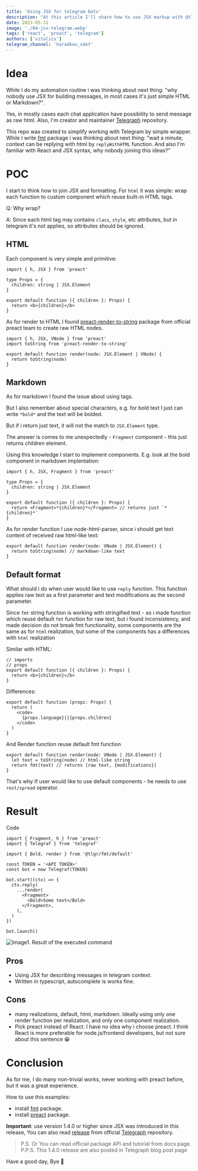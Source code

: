 ```yaml
---
title: 'Using JSX for telegram bots'
description: "At this article I'll share how to use JSX markup with @tlgr/fmt library"
date: 2023-05-31
image: './04-jsx-telegram.webp'
tags: ['react', 'preact', 'telegram']
authors: ['vitalics']
telegram_channel: 'haradkou_sdet'
---
```


# Idea

While I do my automation routine i was thinking about next thing: "why nobody use JSX for building messages, in most cases it's just simple HTML or Markdown?".

Yes, in mostly cases each chat application have possibility to send message as raw html. Also, I'm creator and maintainer [Telegraph](https://github.com/vitalics/Telegraph) repository.

This repo was created to simplify working with Telegram by simple wrapper.
While I write [fmt](https://github.com/vitalics/Telegraph/tree/main/packages/fmt) package i was thinking about next thing: "wait a minute, context can be replying with html by `replyWithHTML` function. And also I'm familiar with React and JSX syntax, why nobody joining this ideas?"

# POC

I start to think how to join JSX and formatting. For `html` it was simple: wrap each function to custom component which reuse built-in HTML tags.

Q: Why wrap?

A: Since each html tag may contains `class`, `style`, etc attributes, but in telegram it's not applies, so attributes should be ignored.

## HTML

Each component is very simple and primitive:

```tsx title="html/bold.tsx" showLineNumbers
import { h, JSX } from 'preact'

type Props = {
  children: string | JSX.Element
}

export default function ({ children }: Props) {
  return <b>{children}</b>
}
```

As for render to HTML I found [preact-render-to-string](https://github.com/preactjs/preact-render-to-string) package from official preact team to create raw HTML nodes.

```tsx title="html/render.tsx" showLineNumbers
import { h, JSX, VNode } from 'preact'
import toString from 'preact-render-to-string'

export default function render(node: JSX.Element | VNode) {
  return toString(node)
}
```

## Markdown

As for markdown I found the issue about using tags.

But I also remember about special characters, e.g. for bold text I just can write `*bold*` and the text will be bolded.

But if i return just text, it will not the match to `JSX.Element` type.

The answer is comes to me unexpectedly - `Fragment` component - this just returns children element.

Using this knowledge I start to implement components. E.g. look at the bold component in markdown implentation:

```tsx title="markdown/bold.tsx" showLineNumbers
import { h, JSX, Fragment } from 'preact'

type Props = {
  children: string | JSX.Element
}

export default function ({ children }: Props) {
  return <Fragment>*{children}*</Fragment> // returns just `*{children}*`
}
```

As for render function I use node-html-parser, since i should get text content of received raw html-like text:

```tsx title="markdown/render.tsx" showLineNumbers
export default function render(node: VNode | JSX.Element) {
  return toString(node) // markdown-like text
}
```

## Default format

What should i do when user would like to use `reply` function. This function applies raw text as a first parameter and text modifications as the second parameter.

Since `fmt` string function is working with stringified text - so i made function which reuse default `fmt` function for raw text, but i found inconsistency, and made decision do not break fmt functionality, some components are the same as for `html` realization, but some of the components has a differences with `html` realization

Similar with HTML:

```tsx title="default/bold.tsx"
// imports
// props
export default function ({ children }: Props) {
  return <b>{children}</b>
}
```

Differences:

```tsx title="default/code.tsx"
export default function (props: Props) {
  return (
    <code>
      {props.language}||{props.children}
    </code>
  )
}
```

And Render function reuse default fmt function

```tsx
export default function render(node: VNode | JSX.Element) {
  let text = toString(node) // html-like string
  return fmt(text) // returns [raw text, {modifications}]
}
```

That's why If user would like to use default components - he needs to use `rest/spread` operator.

# Result

Code

```tsx title="example.ts" caption="Example os usage"
import { Fragment, h } from 'preact'
import { Telegraf } from 'telegraf'

import { Bold, render } from '@tlgr/fmt/default'

const TOKEN = '<API TOKEN>'
const bot = new Telegraf(TOKEN)

bot.start((ctx) => {
  ctx.reply(
    ...render(
      <Fragment>
        <Bold>Some text</Bold>
      </Fragment>,
    ),
  )
})

bot.launch()
```

![Image1. Result of the executed command](./04-result.png)

## Pros

- Using JSX for describing messages in telegram context.
- Written in typescript, autocomplete is works fine.

## Cons

- many realizations, default, html, markdown. Ideally using only one render function per realization, and only one component realization.
- Pick preact instead of React. I have no idea why i choose preact. I think React is more preferable for node.js/frontend developers, but not sure about this sentence 😁

# Conclusion

As for me, I do many non-trivial works, never working with preact before, but it was a great experience.

How to use this examples:

- install [fmt](https://www.npmjs.com/package/@tlgr/fmt) package.
- install [preact](https://www.npmjs.com/package/preact) package.

**Important**: use version 1.4.0 or higher since JSX was introduced in this release, You can also read [release](https://github.com/vitalics/Telegraph/releases/tag/v1.4.0) from official [Telegraph](https://github.com/vitalics/Telegraph) repository.

> P.S. Or You can read official package API and tutorial from docs page.
> P.P.S. This 1.4.0 release are also posted in Telegraph blog post page

Have a good day, Bye 👋
